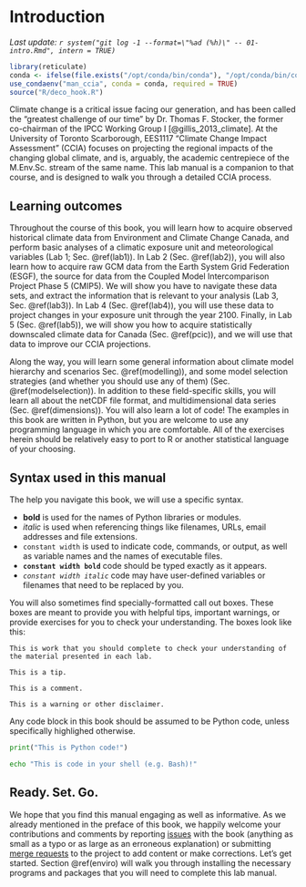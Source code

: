 # Introduction {#intro}

_Last update: `r system("git log -1 --format=\"%ad (%h)\" -- 01-intro.Rmd", intern = TRUE)`_

```r
library(reticulate)
conda <- ifelse(file.exists("/opt/conda/bin/conda"), "/opt/conda/bin/conda", "/data/home-ext/miniconda3/bin/conda")
use_condaenv("man_ccia", conda = conda, required = TRUE)
source("R/deco_hook.R")
```

Climate change is a critical issue facing our generation, and has been called the "greatest challenge of our time" by Dr. Thomas F. Stocker, the former co-chairman of the IPCC Working Group I [@gillis_2013_climate]. At the University of Toronto Scarborough, EES1117 "Climate Change Impact Assessment" (CCIA) focuses on projecting the regional impacts of the changing global climate, and is, arguably, the academic centrepiece of the M.Env.Sc. stream of the same name. This lab manual is a companion to that course, and is designed to walk you through a detailed CCIA process.

## Learning outcomes

Throughout the course of this book, you will learn how to acquire observed historical climate data from Environment and Climate Change Canada, and perform basic analyses of a climatic exposure unit and meteorological variables (Lab 1; Sec. \@ref(lab1)). In Lab 2 (Sec. \@ref(lab2)), you will also learn how to acquire raw GCM data from the Earth System Grid Federation (ESGF), the source for data from the Coupled Model Intercomparison Project Phase 5 (CMIP5). We will show you have to navigate these data sets, and extract the information that is relevant to your analysis (Lab 3, Sec. \@ref(lab3)). In Lab 4 (Sec. \@ref(lab4)), you will use these data to project changes in your exposure unit through the year 2100. Finally, in Lab 5 (Sec. \@ref(lab5)), we will show you how to acquire statistically downscaled climate data for Canada (Sec. \@ref(pcic)), and we will use that data to improve our CCIA projections.

Along the way, you will learn some general information about climate model hierarchy and scenarios Sec. \@ref(modelling)), and some model selection strategies (and whether you should use any of them) (Sec. \@ref(modelselection)). In addition to these field-specific skills, you will learn all about the netCDF file format, and multidimensional data series (Sec. \@ref(dimensions)). You will also learn a lot of code! The examples in this book are written in Python, but you are welcome to use any programming language in which you are comfortable. All of the exercises herein should be relatively easy to port to R or another statistical language of your choosing. 

## Syntax used in this manual

The help you navigate this book, we will use a specific syntax.

- **bold** is used for the names of Python libraries or modules.
- _italic_ is used when referencing things like filenames, URLs, email addresses and file extensions. 
- `constant width` is used to indicate code, commands, or output, as well as variable names and the names of executable files.
- **`constant width bold`** code should be typed exactly as it appears.
- _`constant width italic`_ code may have user-defined variables or filenames that need to be replaced by you.

You will also sometimes find specially-formatted call out boxes. These boxes are meant to provide you with helpful tips, important warnings, or provide exercises for you to check your understanding. The boxes look like this:

```block
This is work that you should complete to check your understanding of the material presented in each lab.
```

```block
This is a tip.
```

```block
This is a comment.
```

```block
This is a warning or other disclaimer.
```

Any code block in this book should be assumed to be Python code, unless specifically highlighed otherwise. 

```python
print("This is Python code!")
```

```bash
echo "This is code in your shell (e.g. Bash)!"
```


## Ready. Set. Go.

We hope that you find this manual engaging as well as informative. As we already mentioned in the preface of this book, we happily welcome your contributions and comments by reporting [issues](https://gitlab.com/claut/man_ccia/issues) with the book (anything as small as a typo or as large as an erroneous explanation) or submitting [merge requests](https://gitlab.com/claut/man_ccia/merge_requests) to the project to add content or make corrections. Let's get started. Section \@ref(enviro) will walk you through installing the necessary programs and packages that you will need to complete this lab manual. 
